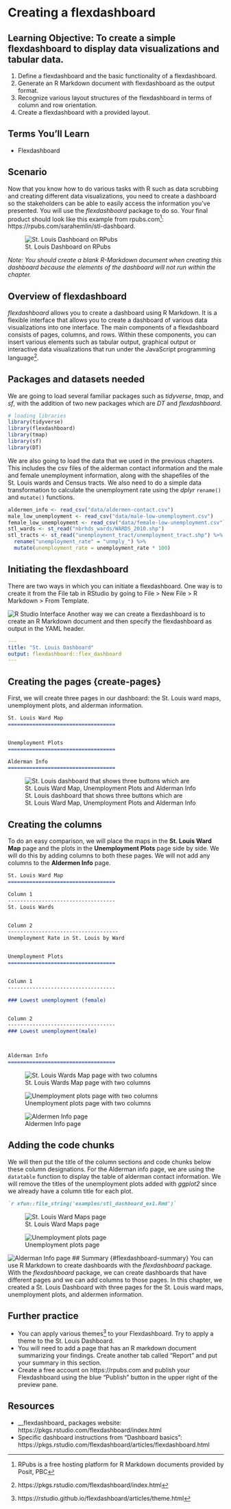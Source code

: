 # Creating a flexdashboard {#flexdashboard}

## Learning Objective: To create a simple flexdashboard to display data visualizations and tabular data. {#flexdashboard-los}

1. Define a flexdashboard and the basic functionality of a flexdashboard.
2. Generate an R Markdown document with flexdashboard as the output format.
3. Recognize various layout structures of the flexdashboard in terms of column and row orientation.
4. Create a flexdashboard with a provided layout.

## Terms You'll Learn {#flexdashboard-terms}
  * Flexdashboard
 
## Scenario {#flexdashboard-scenario}
Now that you know how to do various tasks with R such as data scrubbing and creating different data visualizations, you need to create a dashboard so the stakeholders can be able to easily access the information you've presented. You will use the _flexdashboard_ package to do so. Your final product should look like this example from rpubs.com^[RPubs is a free hosting platform for R Markdown documents provided by Posit, PBC]: https://rpubs.com/sarahemlin/stl-dashboard.

![St. Louis Dashboard on RPubs](images/stl-dashboard-rpubs.png)

*Note: You should create a blank R-Markdown document when creating this dashboard because the elements of the dashboard will not run within the chapter.*

## Overview of flexdashboard {#flexdashboard-intro}
_flexdashboard_ allows you to create a dashboard using R Markdown. It is a flexible interface that allows you to create a dashboard of various data visualizations into one interface. The main components of a flexdashboard consists of pages, columns, and rows. Within these components, you can insert various elements such as tabular output, graphical output or interactive data visualizations that run under the JavaScript programming language^[https://pkgs.rstudio.com/flexdashboard/index.html].

## Packages and datasets needed {#flexdashboard-pkgs}
We are going to load several familiar packages such as _tidyverse_, _tmap_, and _sf_, with the addition of two new packages which are _DT_ and _flexdashboard_. 

```r
# loading libraries
library(tidyverse)
library(flexdashboard)
library(tmap)
library(sf)
library(DT)
```

We are also going to load the data that we used in the previous chapters.  This includes the csv files of the alderman contact information and the male and female unemployment information, along with the shapefiles of the St. Louis wards and Census tracts. We also need to do a simple data transformation to calculate the unemployment rate using the _dplyr_ `rename()` and `mutate()` functions.

```r
aldermen_info <- read_csv("data/aldermen-contact.csv")
male_low_unemployment <- read_csv("data/male-low-unemployment.csv")
female_low_unemployment <- read_csv("data/female-low-unemployment.csv")
stl_wards <- st_read("nbrhds_wards/WARDS_2010.shp")
stl_tracts <- st_read("unemployment_tract/unemployment_tract.shp") %>%
  rename("unemployment_rate" = "unmply_") %>%
  mutate(unemployment_rate = unemployment_rate * 100)
```

## Initiating the flexdashboard {#flex-initiate}
There are two ways in which you can initiate a flexdashboard. One way is to create it from the File tab in RStudio by going to File > New File > R Markdown >  From Template.

![R Studio Interface](images/rstudio_flex.png)
Another way we can create a flexdashboard is to create an R Markdown document and then specify the flexdashboard as output in the YAML header.

```yaml
---
title: "St. Louis Dashboard"
output: flexdashboard::flex_dashboard
---
```

## Creating the pages {create-pages}
First, we will create three pages in our dashboard: the St. Louis ward maps, unemployment plots, and alderman information.

```markdown
St. Louis Ward Map
===================================


Unemployment Plots
===================================

Alderman Info
===================================
```

![St. Louis dashboard that shows three buttons which are St. Louis Ward Map, Unemployment Plots and Alderman Info](images/stl_dashboard1.png)

## Creating the columns {#create-columns}
To do an easy comparison, we will place the maps in the **St. Louis Ward Map** page and the plots in the **Unemployment Plots** page side by side. We will do this by adding columns to both these pages. We will not add any columns to the **Aldermen Info** page.

```markdown 
St. Louis Ward Map
===================================

Column 1
-----------------------------------
St. Louis Wards


Column 2
------------------------------------
Unemployment Rate in St. Louis by Ward


Unemployment Plots
===================================


Column 1
-----------------------------------

### Lowest unemployment (female)


Column 2
-----------------------------------
### Lowest unemployment(male)



Alderman Info
===================================
```

![St. Louis Wards Map page with two columns](images/stl_dashboard2.png)

![Unemployment plots page with two columns](images/stl_dashboard3.png)

![Aldermen Info page](images/stl_dashboard4.png)

## Adding the code chunks {#adding-code}
We will then put the title of the column sections and code chunks below these column designations. For the Alderman info page, we are using the `datatable` function to display the table of alderman contact information. We will remove the titles of the unemployment plots added with _ggplot2_ since we already have a column title for each plot.

````markdown
`r xfun::file_string('examples/stl_dashboard_ex1.Rmd')`
````

![St. Louis Ward Maps page](images/stl_dashboard5.png)

![Unemployment plots page](images/stl_dashboard6.png)   

![Alderman Info page](images/stl_dashboard7.png)
## Summary {#flexdashboard-summary}
You can use R Markdown to create dashboards with the _flexdashboard_ package. With the _flexdashboard_ package, we can create dashboards that have different pages and we can add columns to those pages. In this chapter, we created a St. Louis Dashboard with three pages for the St. Louis ward maps, unemployment plots, and aldermen information.

## Further practice {#flexdashboard-study}
  * You can apply various themes^[https://rstudio.github.io/flexdashboard/articles/theme.html] to your Flexdashboard. Try to apply a theme to the St. Louis Dashboard.
  * You will need to add a page that has an R markdown document summarizing your findings. Create another tab called "Report" and put your summary in this section.
  * Create a free account on https://rpubs.com and publish your Flexdashboard using the blue "Publish" button in the upper right of the preview pane.

## Resources {#flexdashboard-resources} 
  * __flexdashboard_ packages website: https://pkgs.rstudio.com/flexdashboard/index.html
  * Specific dashboard instructions from "Dashboard basics": https://pkgs.rstudio.com/flexdashboard/articles/flexdashboard.html 

